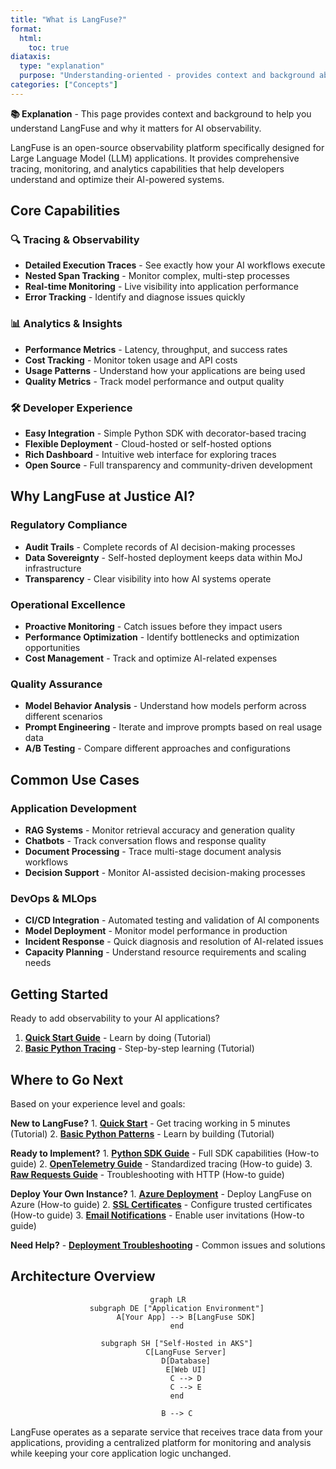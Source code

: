 ```yaml
---
title: "What is LangFuse?"
format:
  html:
    toc: true
diataxis:
  type: "explanation"
  purpose: "Understanding-oriented - provides context and background about LangFuse"
categories: ["Concepts"]
---
```


::: {.callout-note icon="false"}
**📚 Explanation** - This page provides context and background to help you understand LangFuse and why it matters for AI observability.
:::

LangFuse is an open-source observability platform specifically designed for Large Language Model (LLM) applications. It provides comprehensive tracing, monitoring, and analytics capabilities that help developers understand and optimize their AI-powered systems.

## Core Capabilities

### 🔍 **Tracing & Observability**
- **Detailed Execution Traces** - See exactly how your AI workflows execute
- **Nested Span Tracking** - Monitor complex, multi-step processes
- **Real-time Monitoring** - Live visibility into application performance
- **Error Tracking** - Identify and diagnose issues quickly

### 📊 **Analytics & Insights**
- **Performance Metrics** - Latency, throughput, and success rates
- **Cost Tracking** - Monitor token usage and API costs
- **Usage Patterns** - Understand how your applications are being used
- **Quality Metrics** - Track model performance and output quality

### 🛠️ **Developer Experience**
- **Easy Integration** - Simple Python SDK with decorator-based tracing
- **Flexible Deployment** - Cloud-hosted or self-hosted options
- **Rich Dashboard** - Intuitive web interface for exploring traces
- **Open Source** - Full transparency and community-driven development

## Why LangFuse at Justice AI?

### **Regulatory Compliance**
- **Audit Trails** - Complete records of AI decision-making processes
- **Data Sovereignty** - Self-hosted deployment keeps data within MoJ infrastructure
- **Transparency** - Clear visibility into how AI systems operate

### **Operational Excellence**
- **Proactive Monitoring** - Catch issues before they impact users
- **Performance Optimization** - Identify bottlenecks and optimization opportunities
- **Cost Management** - Track and optimize AI-related expenses

### **Quality Assurance**
- **Model Behavior Analysis** - Understand how models perform across different scenarios
- **Prompt Engineering** - Iterate and improve prompts based on real usage data
- **A/B Testing** - Compare different approaches and configurations

## Common Use Cases

### **Application Development**
- **RAG Systems** - Monitor retrieval accuracy and generation quality
- **Chatbots** - Track conversation flows and response quality
- **Document Processing** - Trace multi-stage document analysis workflows
- **Decision Support** - Monitor AI-assisted decision-making processes

### **DevOps & MLOps**
- **CI/CD Integration** - Automated testing and validation of AI components
- **Model Deployment** - Monitor model performance in production
- **Incident Response** - Quick diagnosis and resolution of AI-related issues
- **Capacity Planning** - Understand resource requirements and scaling needs

## Getting Started

Ready to add observability to your AI applications? 

1. **[Quick Start Guide](../tutorials/quickstart.qmd)** - Learn by doing (Tutorial)
2. **[Basic Python Tracing](../tutorials/basic.qmd)** - Step-by-step learning (Tutorial)

## Where to Go Next

Based on your experience level and goals:

**New to LangFuse?**
1. **[Quick Start](../tutorials/quickstart.qmd)** - Get tracing working in 5 minutes (Tutorial)
2. **[Basic Python Patterns](../tutorials/basic.qmd)** - Learn by building (Tutorial)

**Ready to Implement?**
1. **[Python SDK Guide](../how-to/python-sdk.qmd)** - Full SDK capabilities (How-to guide)
2. **[OpenTelemetry Guide](../how-to/opentelemetry.qmd)** - Standardized tracing (How-to guide)
3. **[Raw Requests Guide](../how-to/raw-requests.qmd)** - Troubleshooting with HTTP (How-to guide)

**Deploy Your Own Instance?**
1. **[Azure Deployment](../how-to/azure-deployment.qmd)** - Deploy LangFuse on Azure (How-to guide)
2. **[SSL Certificates](../how-to/ssl-certificates.qmd)** - Configure trusted certificates (How-to guide)
3. **[Email Notifications](../how-to/email-notifications.qmd)** - Enable user invitations (How-to guide)

**Need Help?**
- **[Deployment Troubleshooting](../how-to/deployment-troubleshooting.qmd)** - Common issues and solutions

## Architecture Overview

<div style="text-align: center;">

```mermaid
graph LR
    subgraph DE ["Application Environment"]
        A[Your App] --> B[LangFuse SDK]
    end
    
    subgraph SH ["Self-Hosted in AKS"]
        C[LangFuse Server]
        D[Database]
        E[Web UI]
        C --> D
        C --> E
    end
    
    B --> C
```

</div>

LangFuse operates as a separate service that receives trace data from your applications, providing a centralized platform for monitoring and analysis while keeping your core application logic unchanged. 